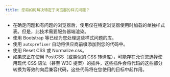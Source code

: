 ```yaml
---
title: 您将如何解决特定于浏览器的样式问题？
---
```


* 在确定问题和有问题的浏览器后，使用仅在特定浏览器使用时加载的单独样式表。但是，此技术需要服务器端渲染。
* 使用 Bootstrap 等已经为您处理这些样式问题的库。
* 使用 `autoprefixer` 自动将供应商前缀添加到您的代码中。
* 使用 Reset CSS 或 Normalize.css。
* 如果您正在使用 PostCSS（或类似的 CSS 转译库），可能存在允许您选择使用现代 CSS 语法（甚至 W3C 提案）的插件，这些插件会将代码的这些部分转换为等效的向后兼容代码，这些代码将在您使用的目标中起作用。

